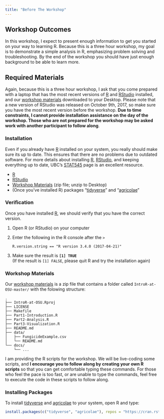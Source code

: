 ```yaml
---
title: "Before The Workshop"
---
```


Workshop Outcomes
-----------------

In this workshop, I expect to present enough information to get you started on 
your way to learning R. Because this is a three hour workshop, my goal is to 
demonstrate a simple analysis in R, emphasizing problem solving and 
troubleshooting. By the end of the workshop you should have just enough
background to be able to learn more.

Required Materials
------------------

Again, because this is a three hour workshop, I ask that you come prepared with
a laptop that has the most recent versions of [R] and [RStudio] installed, and
our [workshop materials] downloaded to your Desktop.  Please note that a new 
version of RStudio was released on October 9th, 2017, so make sure you have 
the most recent version before the workshop.  **Due to time constraints, I 
cannot provide installation assistance on the day of the workshop. Those who 
are not prepared for the workshop may be asked work with another participant to 
follow along**.

### Installation

Even if you already have [R] installed on your system, you really should make
sure its up to date. This ensures that there are no problems due to outdated
software. For more details about installing [R], [RStudio], and keeping
everything up to date, UBC's [STAT545] page is an excellent resource.

 - [R]
 - [RStudio]
 - [Workshop Materials] (zip file; unzip to Desktop)
 - (Once you've installed R) packages "[tidyverse]" and "[agricolae]"

### Verification

Once you have installed [R], we should verify that you have the correct version.

 1. Open R (or RStudio) on your computer
 2. Enter the following in the R console after the `>`    
        
        R.version.string == "R version 3.4.0 (2017-04-21)"
        
 3. Make sure the result is **`[1] TRUE`**    
    (If the result is `[1] FALSE`, please quit R and try the installation again)
 
 
### Workshop Materials

Our [workshop materials] is a zip file that contains a folder called 
`IntroR-at-OSU-master/` with the folowing structure:

```
.
├── IntroR-at-OSU.Rproj
├── LICENSE
├── Makefile
├── Part1-Introduction.R
├── Part2-Analysis.R
├── Part3-Visualization.R
├── README.md
├── data/
│   ├── FungicideExample.csv
│   └── README.md
└── docs/
    └── ...
```

I am providing the R scripts for the workshop. We will be live-coding some
scripts, and **I encourage you to follow along by creating your own R scripts**
so that you can get comfortable typing these commands. For those who feel the
pace is too fast, or are unable to type the commands, feel free to execute the
code in these scripts to follow along.

### Installing Packages

To install [tidyverse] and [agricolae] to your system, open R and type:

```r
install.packages(c("tidyverse", "agricolae"), repos = "https://cran.rstudio.com")
```


[stat545]: http://stat545.com/block000_r-rstudio-install.html
[R]: https://cloud.r-project.org/
[RStudio]: https://www.rstudio.com/products/rstudio/download/
[Workshop Materials]: https://github.com/everhartlab/IntroR-at-OSU/archive/master.zip
[agricolae]: http://tarwi.lamolina.edu.pe/~fmendiburu/
[tidyverse]: http://tidyverse.org/